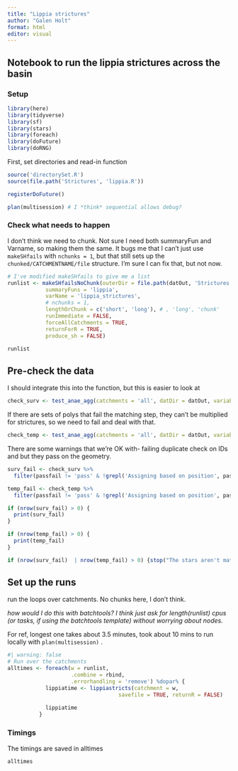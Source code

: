 ```yaml
---
title: "Lippia strictures"
author: "Galen Holt"
format: html
editor: visual
---
```


## Notebook to run the lippia strictures across the basin

### Setup

```r
library(here)
library(tidyverse)
library(sf)
library(stars)
library(foreach)
library(doFuture)
library(doRNG)
```

First, set directories and read-in function

```r
source('directorySet.R')
source(file.path('Strictures', 'lippia.R'))

registerDoFuture()

plan(multisession) # I *think* sequential allows debug?
```

### Check what needs to happen

I don't think we need to chunk. Not sure I need both summaryFun and Varname, so making them the same. It bugs me that I can't just use `makeSHfails` with `nchunks = 1`, but that still sets up the `chunked/CATCHMENTNAME/file` structure. I'm sure I can fix that, but not now.

```r
# I've modified makeSHfails to give me a list
runlist <- makeSHfailsNoChunk(outerDir = file.path(datOut, 'Strictures'),
            summaryFuns = 'lippia',
            varName = 'lippia_strictures',
            # nchunks = 1,
            lengthOrChunk = c('short', 'long'), # , 'long', 'chunk'
            runImmediate = FALSE,
            forceAllCatchments = TRUE,
            returnForR = TRUE,
            produce_sh = FALSE)

```

```r
runlist
```

## Pre-check the data

I should integrate this into the function, but this is easier to look at

```r
check_surv <- test_anae_agg(catchments = 'all', datDir = datOut, variableDir = 'Inundationprocessed', summaryFun = 'lippiaAdultSurvive')

```

If there are sets of polys that fail the matching step, they can't be multiplied for strictures, so we need to fail and deal with that.

```r
check_temp <- test_anae_agg(catchments = 'all', datDir = datOut, variableDir = 'Tempprocessed', summaryFun = 'weightedMean')

```

There are some warnings that we're OK with- failing duplicate check on IDs and but they pass on the geometry.

```r

surv_fail <- check_surv %>% 
  filter(passfail != 'pass' & !grepl('Assigning based on position', passfail))

temp_fail <- check_temp %>% 
  filter(passfail != 'pass' & !grepl('Assigning based on position', passfail))

if (nrow(surv_fail) > 0) {
  print(surv_fail)
}

if (nrow(temp_fail) > 0) {
  print(temp_fail)
}

if (nrow(surv_fail)  | nrow(temp_fail) > 0) {stop("The stars aren't matching, so can't be used for stricture multiplication. Sort that out.")}
```

## Set up the runs

run the loops over catchments. No chunks here, I don't think.

*how would I do this with batchtools? I think just ask for length(runlist) cpus (or tasks, if using the batchtools template) without worrying about nodes.*

For ref, longest one takes about 3.5 minutes, took about 10 mins to run locally with `plan(multisession)` .

```r
#| warning: false
# Run over the catchments
alltimes <- foreach(w = runlist, 
                    .combine = rbind, 
                    .errorhandling = 'remove') %dopar% {
            lippiatime <- lippiastricts(catchment = w, 
                                   savefile = TRUE, returnR = FALSE)
            
            lippiatime
          }
```

### Timings

The timings are saved in alltimes

```r
alltimes
```

## 

